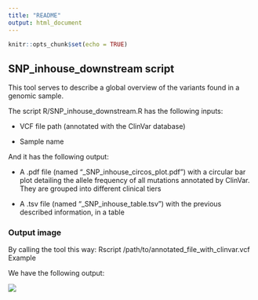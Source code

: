 ```yaml
---
title: "README"
output: html_document
---
```


```r
knitr::opts_chunk$set(echo = TRUE)
```

## SNP_inhouse_downstream script

This tool serves to describe a global overview of the variants found in a genomic sample.

The script R/SNP_inhouse_downstream.R has the following inputs:

  - VCF file path (annotated with the ClinVar database)
  
  - Sample name

And it has the following output:

  - A .pdf file (named "<sample_name>_SNP_inhouse_circos_plot.pdf") with a circular bar plot detailing the allele frequency of all mutations annotated by ClinVar. They are grouped into different clinical tiers
  
  - A .tsv file (named "<sample_name>_SNP_inhouse_table.tsv") with the previous described information, in a table

### Output image

By calling the tool this way:
Rscript /path/to/annotated_file_with_clinvar.vcf Example

We have the following output:

![](/home/AD/praposo/CSP/files/Example.circos.plot.png)
